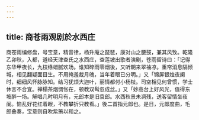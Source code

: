 ```yaml
---
---
---
```

title: 商苍雨观剧於水西庄
---



商苍雨编修盘，号宝意，精音律，杨升庵之琵琶，康对山之腰鼓，兼其风致。乾隆乙卯秋，入都，道经天津查氏之水西庄，查莲坡出歌者演剧，苍雨留诗曰：「记得东华甲夜长，九枝绦蜡腻欢场。谁知碎雨零烟後，又听朝来翠袖凉。重帘消息隔倾城，相见翻疑面目生。不用掩羞裁月魄，当年着眼已分明。」又「锦屏银烛夜阑时，细细风怀脉脉知。结习犹烦大迦叶，丽情都付小杨枝。司空相见何曾惯，学士休言不合宜。禅榻茶烟惆怅在，顿教双髩忽成丝。」又「妙高台上好风光，值得东坡醉一场。解唱几时明月有，元郎本是旧袁郎。水西秋景未凋残，送客留情坐夜阑。恼乱好花红着眼，不教攀折只教看。」後二首指元郎也。是日，元郎度曲，毛郎叠奏，宝意则自吹紫箫以和之。